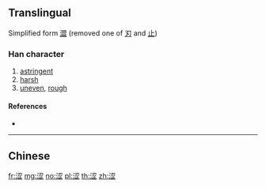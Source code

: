 {{also|澀}}
==Translingual==
{{Han simplified forms|澀|渋|涩}}
Simplified form [[澀]] (removed one of [[刃]] and [[止]])

===Han character===
{{Han char|rn=85|rad=水|as=07|sn=10|four=3711|canj=ESIM,XESIM|ids=⿰氵⿱刃止}}

# [[astringent]]
# [[harsh]]
# [[uneven]], [[rough]]

====References====
* {{Han ref|kx=0627.311|hdz=31636.060|uh=6DA9|ud=28073}}

----

==Chinese==
{{zh-see|澀}}

[[fr:涩]]
[[mg:涩]]
[[no:涩]]
[[pl:涩]]
[[th:涩]]
[[zh:涩]]